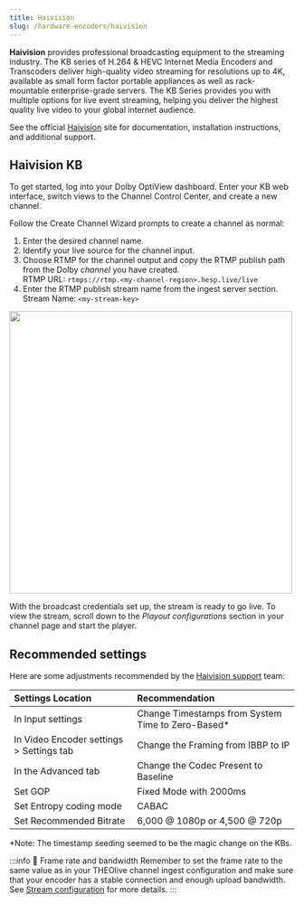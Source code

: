 ```yaml
---
title: Haivision
slug: /hardware-encoders/haivision
---
```


**Haivision** provides professional broadcasting equipment to the streaming industry. The KB series of H.264 & HEVC Internet Media Encoders and Transcoders deliver high-quality video streaming for resolutions up to 4K, available as small form factor portable appliances as well as rack-mountable enterprise-grade servers. The KB Series provides you with multiple options for live event streaming, helping you deliver the highest quality live video to your global internet audience.

See the official [Haivision](https://www.haivision.com/) site for documentation, installation instructions, and additional support.

## Haivision KB

To get started, log into your Dolby OptiView dashboard. Enter your KB web interface, switch views to the Channel Control Center, and create a new channel.

Follow the Create Channel Wizard prompts to create a channel as normal:

1. Enter the desired channel name.
2. Identify your live source for the channel input.
3. Choose RTMP for the channel output and copy the RTMP publish path from the Dolby _channel_ you have created.  
   RTMP URL: `rtmps://rtmp.<my-channel-region>.hesp.live/live`
4. Enter the RTMP publish stream name from the ingest server section.  
   Stream Name: `<my-stream-key>`


<div class="center-container">
  <img src={RtmpPush} width="500" />
</div>

With the broadcast credentials set up, the stream is ready to go live. To view the stream, scroll down to the _Playout configurations_ section in your channel page and start the player.

## Recommended settings

Here are some adjustments recommended by the [Haivision support](https://www.haivision.com/support/) team:

| Settings Location                        | Recommendation                                     |
| :--------------------------------------- | :------------------------------------------------- |
| In Input settings                        | Change Timestamps from System Time to Zero-Based\* |
| In Video Encoder settings > Settings tab | Change the Framing from IBBP to IP                 |
| In the Advanced tab                      | Change the Codec Present to Baseline               |
| Set GOP                                  | Fixed Mode with 2000ms                             |
| Set Entropy coding mode                  | CABAC                                              |
| Set Recommended Bitrate                  | 6,000 @ 1080p or 4,500 @ 720p                      |

\*Note: The timestamp seeding seemed to be the magic change on the KBs.

:::info 🚧 Frame rate and bandwidth
Remember to set the frame rate to the same value as in your THEOlive channel ingest configuration and make sure that your encoder has a stable connection and enough upload bandwidth. See [Stream configuration](../stream-configuration.mdx) for more details.
:::
